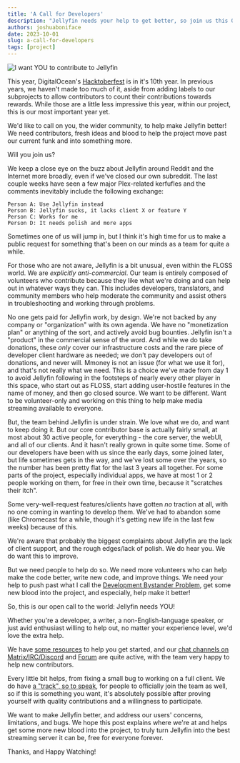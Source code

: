 ```yaml
---
title: 'A Call for Developers'
description: "Jellyfin needs your help to get better, so join us this October and beyond!"
authors: joshuaboniface
date: 2023-10-01
slug: a-call-for-developers
tags: [project]
---
```


![I want YOU to contribute to Jellyfin](./contribute-to-jellyfin.jpg)

This year, DigitalOcean's [Hacktoberfest](https://hacktoberfest.org) is in it's 10th year. In previous years, we haven't made too much of it, aside from adding labels to our subprojects to allow contributors to count their contributions towards rewards. While those are a little less impressive this year, within our project, this is our most important year yet.

We'd like to call on you, the wider community, to help make Jellyfin better! We need contributors, fresh ideas and blood to help the project move past our current funk and into something more.

Will you join us?

<!--truncate-->

We keep a close eye on the buzz about Jellyfin around Reddit and the Internet more broadly, even if we've closed our own subreddit. The last couple weeks have seen a few major Plex-related kerfufles and the comments inevitably include the following exchange:

    Person A: Use Jellyfin instead
    Person B: Jellyfin sucks, it lacks client X or feature Y
    Person C: Works for me
    Person D: It needs polish and more apps

Sometimes one of us will jump in, but I think it's high time for us to make a public request for something that's been on our minds as a team for quite a while.

For those who are not aware, Jellyfin is a bit unusual, even within the FLOSS world. We are *explicitly anti-commercial*. Our team is entirely composed of volunteers who contribute because they like what we're doing and can help out in whatever ways they can. This includes developers, translators, and community members who help moderate the community and assist others in troubleshooting and working through problems.

No one gets paid for Jellyfin work, by design. We're not backed by any company or "organization" with its own agenda. We have no "monetization plan" or anything of the sort, and actively avoid bug bounties. Jellyfin isn't a "product" in the commercial sense of the word. And while we do take donations, these *only* cover our infrastructure costs and the rare piece of developer client hardware as needed; we don't pay developers out of donations, and never will. Mmoney is not an issue (for what we use it for), and that's not really what we need. This is a choice we've made from day 1 to avoid Jellyfin following in the footsteps of nearly every other player in this space, who start out as FLOSS, start adding user-hostile features in the name of money, and then go closed source. We want to be different. Want to be volunteer-only and working on this thing to help make media streaming available to everyone.

But, the team behind Jellyfin is under strain. We love what we do, and want to keep doing it. But our core contributor base is actually fairly small, at most about 30 active people, for everything - the core server, the webUI, and all of our clients. And it hasn't really grown in quite some time. Some of our developers have been with us since the early days, some joined later, but life sometimes gets in the way, and we've lost some over the years, so the number has been pretty flat for the last 3 years all together. For some parts of the project, especially individual apps, we have at most 1 or 2 people working on them, for free in their own time, because it "scratches their itch".

Some very-well-request features/clients have gotten *no* traction at all, with no one coming in wanting to develop them. We've had to abandon some (like Chromecast for a while, though it's getting new life in the last few weeks) because of this.

We're aware that probably the biggest complaints about Jellyfin are the lack of client support, and the rough edges/lack of polish. We do hear you. We do want this to improve.

But we need people to help do so. We need more volunteers who can help make the code better, write new code, and improve things. We need your help to push past what I call the [Development Bystander Problem](https://www.boniface.me/problems-in-floss-3/), get some new blood into the project, and especially, help make it better!

So, this is our open call to the world: Jellyfin needs YOU!

Whether you're a developer, a writer, a non-English-language speaker, or just avid enthusiast willing to help out, no matter your experience level, we'd love the extra help.

We have [some resources](https://jellyfin.org/contribute) to help you get started, and our [chat channels on Matrix/IRC/Discord](https://jellyfin.org/contact) and [Forum](https://forum.jellyfin.org) are quite active, with the team very happy to help new contributors.

Every little bit helps, from fixing a small bug to working on a full client. We do have [a "track", so to speak](https://github.com/jellyfin/jellyfin-meta/blob/master/policies-and-procedures/new-team-member-nominations.md), for people to officially join the team as well, so if this is something you want, it's absolutely possible after proving yourself with quality contributions and a willingness to participate.

We want to make Jellyfin better, and address our users' concerns, limitations, and bugs. We hope this post explains where we're at and helps get some more new blood into the project, to truly turn Jellyfin into the best streaming server it can be, free for everyone forever.

Thanks, and Happy Watching!
